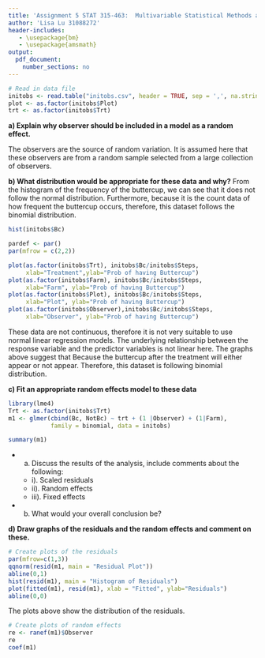 ```yaml
---
title: 'Assignment 5 STAT 315-463:  Multivariable Statistical Methods and Applications'
author: 'Lisa Lu 31088272'
header-includes:
   - \usepackage{bm}
   - \usepackage{amsmath}
output: 
  pdf_document:
    number_sections: no
---
```



```r
# Read in data file
initobs <- read.table("initobs.csv", header = TRUE, sep = ',', na.strings = "na")
plot <- as.factor(initobs$Plot)
trt <- as.factor(initobs$Trt)
```

**a) Explain why observer should be included in a model as a random effect.**

The observers are the source of random variation. It is assumed here that these 
observers are from a random sample selected from a large collection of observers.

**b) What distribution would be appropriate for these data and why?**
From the histogram of the frequency of the buttercup, we can see that it does not follow the normal distribution. Furthermore, because it is the count data of how frequent the buttercup occurs, therefore, this dataset follows the binomial distribution.
```r
hist(initobs$Bc)

pardef <- par()
par(mfrow = c(2,2))

plot(as.factor(initobs$Trt), initobs$Bc/initobs$Steps, 
     xlab="Treatment",ylab="Prob of having Buttercup")
plot(as.factor(initobs$Farm), initobs$Bc/initobs$Steps, 
     xlab="Farm", ylab="Prob of having Buttercup")
plot(as.factor(initobs$Plot), initobs$Bc/initobs$Steps, 
     xlab="Plot", ylab="Prob of having Buttercup")
plot(as.factor(initobs$Observer),initobs$Bc/initobs$Steps, 
     xlab="Observer", ylab="Prob of having Buttercup")
```
These data are not continuous, therefore it is not very suitable to use normal linear regression models. The underlying relationship between the response variable and the predictor variables is not linear here. The graphs above suggest that 
Because the buttercup after the treatment will either appear or not appear. Therefore, this dataset is following binomial distribution.


**c) Fit an appropriate random effects model to these data**

```r
library(lme4)
Trt <- as.factor(initobs$Trt)
m1 <- glmer(cbind(Bc, NotBc) ~ trt + (1 |Observer) + (1|Farm), 
            family = binomial, data = initobs)

summary(m1)
```


* a. Discuss the results of the analysis, include comments about the following:
  + i). Scaled residuals
  + ii). Random effects
  + iii). Fixed effects
* b. What would your overall conclusion be?

**d) Draw graphs of the residuals and the random effects and comment on these.**
```r
# Create plots of the residuals
par(mfrow=c(1,3))
qqnorm(resid(m1, main = "Residual Plot"))
abline(0,1)
hist(resid(m1), main = "Histogram of Residuals")
plot(fitted(m1), resid(m1), xlab = "Fitted", ylab="Residuals")
abline(0,0)
```
The plots above show the distribution of the residuals. 

```r
# Create plots of random effects
re <- ranef(m1)$Observer
re
coef(m1)
```

